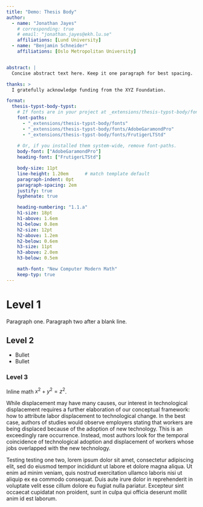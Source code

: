 ```yaml
---
title: "Demo: Thesis Body"
author:
  - name: "Jonathan Jayes"
    # corresponding: true
    # email: "jonathan.jayes@ekh.lu.se"
    affiliations: [Lund University]
  - name: "Benjamin Schneider"
    affiliations: [Oslo Metropolitan University]


abstract: |
  Concise abstract text here. Keep it one paragraph for best spacing.

thanks: >
  I gratefully acknowledge funding from the XYZ Foundation.

format:
  thesis-typst-body-typst:
    # If fonts are in your project at _extensions/thesis-typst-body/fonts
    font-paths:
      - "_extensions/thesis-typst-body/fonts"
      - "_extensions/thesis-typst-body/fonts/AdobeGaramondPro"
      - "_extensions/thesis-typst-body/fonts/FrutigerLTStd"
  
    # Or, if you installed them system-wide, remove font-paths.
    body-font: ["AdobeGaramondPro"] 
    heading-font: ["FrutigerLTStd"] 

    body-size: 11pt
    line-height: 1.20em      # match template default
    paragraph-indent: 0pt
    paragraph-spacing: 2em
    justify: true
    hyphenate: true

    heading-numbering: "1.1.a"
    h1-size: 18pt
    h1-above: 1.6em
    h1-below: 0.8em
    h2-size: 12pt
    h2-above: 1.2em
    h2-below: 0.6em
    h3-size: 11pt
    h3-above: 2.0em
    h3-below: 0.5em

    math-font: "New Computer Modern Math"
    keep-typ: true
---
```


# Level 1
Paragraph one. Paragraph two after a blank line.

## Level 2
- Bullet
- Bullet

### Level 3
Inline math $x^2 + y^2 = z^2$.

While displacement may have many causes, our interest in technological displacement requires a further elaboration of our conceptual framework: how to attribute labor displacement to technological change. In the best case, authors of studies would observe employers stating that workers are being displaced because of the adoption of new technology. This is an exceedingly rare occurrence. Instead, most authors look for the temporal coincidence of technological adoption and displacement of workers whose jobs overlapped with the new technology.

Testing testing one two, lorem ipsum dolor sit amet, consectetur adipiscing elit, sed do eiusmod tempor incididunt ut labore et dolore magna aliqua. Ut enim ad minim veniam, quis nostrud exercitation ullamco laboris nisi ut aliquip ex ea commodo consequat. Duis aute irure dolor in reprehenderit in voluptate velit esse cillum dolore eu fugiat nulla pariatur. Excepteur sint occaecat cupidatat non proident, sunt in culpa qui officia deserunt mollit anim id est laborum.


